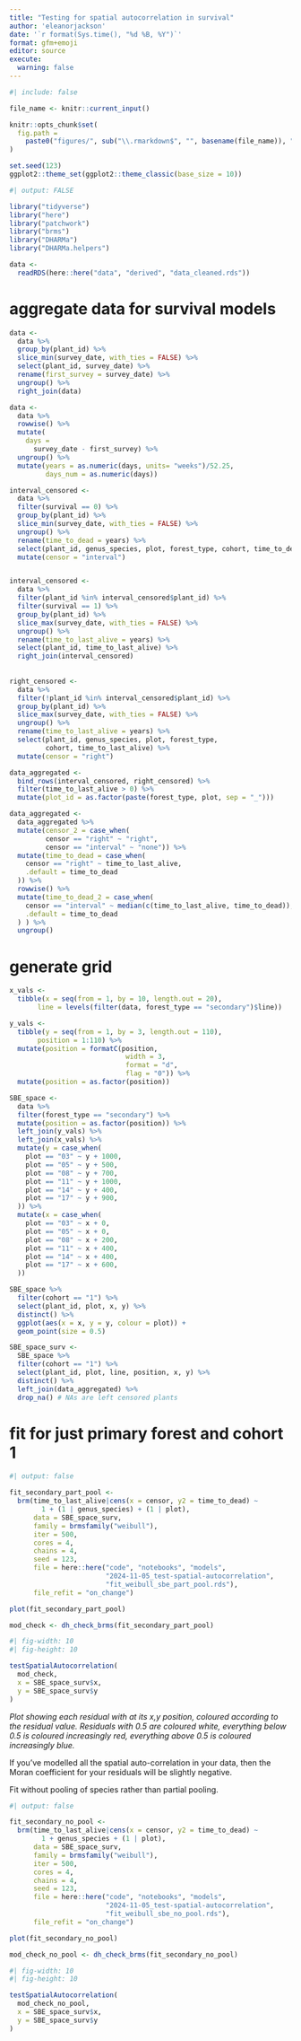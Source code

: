 ```yaml
---
title: "Testing for spatial autocorrelation in survival"
author: 'eleanorjackson'
date: '`r format(Sys.time(), "%d %B, %Y")`' 
format: gfm+emoji
editor: source
execute:
  warning: false
---
```


```r
#| include: false

file_name <- knitr::current_input()

knitr::opts_chunk$set(
  fig.path =
    paste0("figures/", sub("\\.rmarkdown$", "", basename(file_name)), "/", sep = "")
)

set.seed(123)
ggplot2::theme_set(ggplot2::theme_classic(base_size = 10))
```

```r
#| output: FALSE

library("tidyverse")
library("here")
library("patchwork")
library("brms")
library("DHARMa")
library("DHARMa.helpers")
```

```r
data <- 
  readRDS(here::here("data", "derived", "data_cleaned.rds"))
```

# aggregate data for survival models

```r
data <-
  data %>%
  group_by(plant_id) %>%
  slice_min(survey_date, with_ties = FALSE) %>%
  select(plant_id, survey_date) %>%
  rename(first_survey = survey_date) %>%
  ungroup() %>% 
  right_join(data)

data <-
  data %>%
  rowwise() %>% 
  mutate(
    days =
      survey_date - first_survey) %>% 
  ungroup() %>% 
  mutate(years = as.numeric(days, units= "weeks")/52.25,
         days_num = as.numeric(days))
```

```r
interval_censored <-
  data %>% 
  filter(survival == 0) %>% 
  group_by(plant_id) %>% 
  slice_min(survey_date, with_ties = FALSE) %>% 
  ungroup() %>% 
  rename(time_to_dead = years) %>% 
  select(plant_id, genus_species, plot, forest_type, cohort, time_to_dead) %>% 
  mutate(censor = "interval")


interval_censored <-
  data %>% 
  filter(plant_id %in% interval_censored$plant_id) %>% 
  filter(survival == 1) %>% 
  group_by(plant_id) %>% 
  slice_max(survey_date, with_ties = FALSE) %>% 
  ungroup() %>% 
  rename(time_to_last_alive = years) %>% 
  select(plant_id, time_to_last_alive) %>% 
  right_join(interval_censored) 
  
  
right_censored <- 
  data %>% 
  filter(!plant_id %in% interval_censored$plant_id) %>% 
  group_by(plant_id) %>% 
  slice_max(survey_date, with_ties = FALSE) %>% 
  ungroup() %>% 
  rename(time_to_last_alive = years) %>% 
  select(plant_id, genus_species, plot, forest_type, 
         cohort, time_to_last_alive) %>% 
  mutate(censor = "right")

data_aggregated <- 
  bind_rows(interval_censored, right_censored) %>% 
  filter(time_to_last_alive > 0) %>% 
  mutate(plot_id = as.factor(paste(forest_type, plot, sep = "_")))

data_aggregated <- 
  data_aggregated %>% 
  mutate(censor_2 = case_when(
         censor == "right" ~ "right",
         censor == "interval" ~ "none")) %>% 
  mutate(time_to_dead = case_when(
    censor == "right" ~ time_to_last_alive,
    .default = time_to_dead
  )) %>% 
  rowwise() %>% 
  mutate(time_to_dead_2 = case_when(
    censor == "interval" ~ median(c(time_to_last_alive, time_to_dead)),
    .default = time_to_dead
  ) ) %>% 
  ungroup()
```

# generate grid

```r
x_vals <- 
  tibble(x = seq(from = 1, by = 10, length.out = 20),
       line = levels(filter(data, forest_type == "secondary")$line))

y_vals <- 
  tibble(y = seq(from = 1, by = 3, length.out = 110),
       position = 1:110) %>% 
  mutate(position = formatC(position,
                             width = 3,
                             format = "d",
                             flag = "0")) %>% 
  mutate(position = as.factor(position))

SBE_space <- 
  data %>% 
  filter(forest_type == "secondary") %>% 
  mutate(position = as.factor(position)) %>% 
  left_join(y_vals) %>% 
  left_join(x_vals) %>% 
  mutate(y = case_when(
    plot == "03" ~ y + 1000,
    plot == "05" ~ y + 500,
    plot == "08" ~ y + 700,
    plot == "11" ~ y + 1000,
    plot == "14" ~ y + 400,
    plot == "17" ~ y + 900,
  )) %>% 
  mutate(x = case_when(
    plot == "03" ~ x + 0,
    plot == "05" ~ x + 0,
    plot == "08" ~ x + 200,
    plot == "11" ~ x + 400,
    plot == "14" ~ x + 400,
    plot == "17" ~ x + 600,
  ))
```

```r
SBE_space %>% 
  filter(cohort == "1") %>% 
  select(plant_id, plot, x, y) %>% 
  distinct() %>% 
  ggplot(aes(x = x, y = y, colour = plot)) +
  geom_point(size = 0.5) 
```

```r
SBE_space_surv <- 
  SBE_space %>% 
  filter(cohort == "1") %>% 
  select(plant_id, plot, line, position, x, y) %>% 
  distinct() %>% 
  left_join(data_aggregated) %>% 
  drop_na() # NAs are left censored plants
```

# fit for just primary forest and cohort 1

```r
#| output: false

fit_secondary_part_pool <- 
  brm(time_to_last_alive|cens(x = censor, y2 = time_to_dead) ~ 
        1 + (1 | genus_species) + (1 | plot), 
      data = SBE_space_surv,
      family = brmsfamily("weibull"), 
      iter = 500,
      cores = 4,
      chains = 4,
      seed = 123,
      file = here::here("code", "notebooks", "models",
                        "2024-11-05_test-spatial-autocorrelation", 
                        "fit_weibull_sbe_part_pool.rds"),
      file_refit = "on_change")
```

```r
plot(fit_secondary_part_pool)
```

```r
mod_check <- dh_check_brms(fit_secondary_part_pool)
```

```r
#| fig-width: 10
#| fig-height: 10

testSpatialAutocorrelation(
  mod_check, 
  x = SBE_space_surv$x, 
  y = SBE_space_surv$y
)
```
_Plot showing each residual with at its x,y position, coloured according to the residual value. Residuals with 0.5 are coloured white, everything below 0.5 is coloured increasingly red, everything above 0.5 is coloured increasingly blue._

If you’ve modelled all the spatial auto-correlation in your data, 
then the Moran coefficient for your residuals will be slightly negative.

Fit without pooling of species rather than partial pooling.

```r
#| output: false

fit_secondary_no_pool <- 
  brm(time_to_last_alive|cens(x = censor, y2 = time_to_dead) ~ 
        1 + genus_species + (1 | plot), 
      data = SBE_space_surv,
      family = brmsfamily("weibull"), 
      iter = 500,
      cores = 4,
      chains = 4,
      seed = 123,
      file = here::here("code", "notebooks", "models",
                        "2024-11-05_test-spatial-autocorrelation", 
                        "fit_weibull_sbe_no_pool.rds"),
      file_refit = "on_change")
```

```r
plot(fit_secondary_no_pool)
```

```r
mod_check_no_pool <- dh_check_brms(fit_secondary_no_pool)
```

```r
#| fig-width: 10
#| fig-height: 10

testSpatialAutocorrelation(
  mod_check_no_pool, 
  x = SBE_space_surv$x, 
  y = SBE_space_surv$y
)
```
